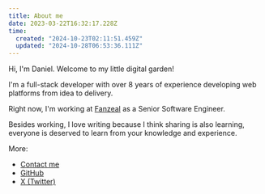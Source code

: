 ```yaml
---
title: About me
date: 2023-03-22T16:32:17.228Z
time:
  created: "2024-10-23T02:11:51.459Z"
  updated: "2024-10-28T06:53:36.111Z"
---
```


Hi, I'm Daniel. Welcome to my little digital garden!

I'm a full-stack developer with over 8 years of experience developing web platforms from idea to delivery.

Right now, I'm working at [Fanzeal](https://fanzeal.com) as a Senior Software Engineer.

Besides working, I love writing because I think sharing is also learning, everyone is deserved to learn from your knowledge and experience.


More:

- [Contact me](mailto:me@thien.dev)
- [GitHub](https://github.com/tatthien)
- [X (Twitter)](https://x.com/hey_thien)


